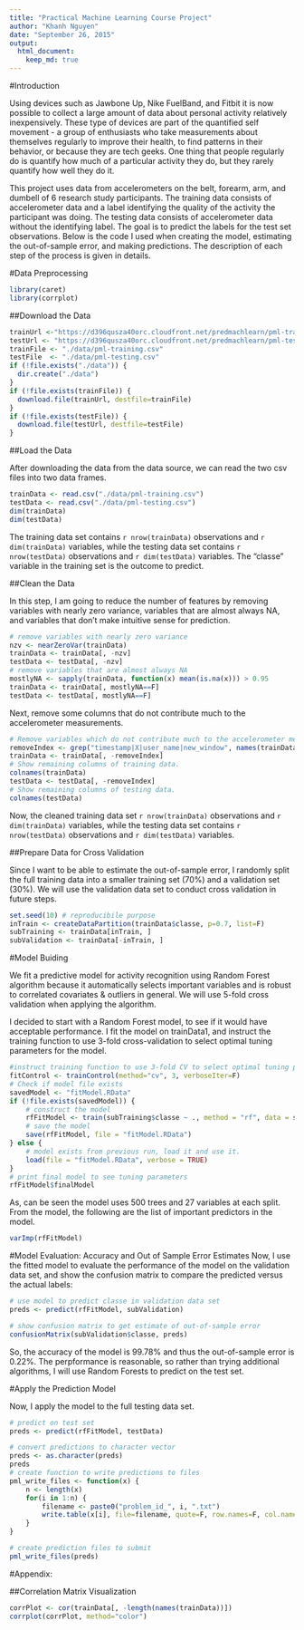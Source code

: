 ```yaml
---
title: "Practical Machine Learning Course Project"
author: "Khanh Nguyen"
date: "September 26, 2015"
output: 
  html_document:
    keep_md: true
---
```


#Introduction

Using devices such as Jawbone Up, Nike FuelBand, and Fitbit it is now possible to collect a large amount of data about personal activity relatively inexpensively. These type of devices are part of the quantified self movement - a group of enthusiasts who take measurements about themselves regularly to improve their health, to find patterns in their behavior, or because they are tech geeks. One thing that people regularly do is quantify how much of a particular activity they do, but they rarely quantify how well they do it.

This project uses data from accelerometers on the belt, forearm, arm, and dumbell of 6 research study participants. The training data consists of accelerometer data and a label identifying the quality of the activity the participant was doing. The testing data consists of accelerometer data without the identifying label. The goal is to predict the labels for the test set observations. Below is the code I used when creating the model, estimating the out-of-sample error, and making predictions. The description of each step of the process is given in details.

#Data Preprocessing

```r
library(caret)
library(corrplot)
```

##Download the Data

```r
trainUrl <-"https://d396qusza40orc.cloudfront.net/predmachlearn/pml-training.csv"
testUrl <- "https://d396qusza40orc.cloudfront.net/predmachlearn/pml-testing.csv"
trainFile <- "./data/pml-training.csv"
testFile  <- "./data/pml-testing.csv"
if (!file.exists("./data")) {
  dir.create("./data")
}
if (!file.exists(trainFile)) {
  download.file(trainUrl, destfile=trainFile)
}
if (!file.exists(testFile)) {
  download.file(testUrl, destfile=testFile)
}
```

##Load the Data

After downloading the data from the data source, we can read the two csv files into two data frames.

```r
trainData <- read.csv("./data/pml-training.csv")
testData <- read.csv("./data/pml-testing.csv")
dim(trainData)
dim(testData)
```

The training data set contains `r nrow(trainData)` observations and `r dim(trainData)` variables, while the testing data set contains `r nrow(testData)` observations and `r dim(testData)` variables. The "classe" variable in the training set is the outcome to predict.

##Clean the Data

In this step, I am going to reduce the number of features by removing variables with nearly zero variance, variables that are almost always NA, and variables that don't make intuitive sense for prediction.


```r
# remove variables with nearly zero variance
nzv <- nearZeroVar(trainData)
trainData <- trainData[, -nzv]
testData <- testData[, -nzv]
# remove variables that are almost always NA
mostlyNA <- sapply(trainData, function(x) mean(is.na(x))) > 0.95
trainData <- trainData[, mostlyNA==F]
testData <- testData[, mostlyNA==F]
```

Next, remove some columns that do not contribute much to the accelerometer measurements.

```r
# Remove variables which do not contribute much to the accelerometer measurements.
removeIndex <- grep("timestamp|X|user_name|new_window", names(trainData))
trainData <- trainData[, -removeIndex]
# Show remaining columns of training data.
colnames(trainData)
testData <- testData[, -removeIndex]
# Show remaining columns of testing data.
colnames(testData)
```

Now, the cleaned training data set `r nrow(trainData)` observations and `r dim(trainData)` variables, while the testing data set contains `r nrow(testData)` observations and `r dim(testData)` variables.

##Prepare Data for Cross Validation

Since I want to be able to estimate the out-of-sample error, I randomly split the full training data into a smaller training set (70%) and a validation set (30%). We will use the validation data set to conduct cross validation in future steps.

```r
set.seed(10) # reproducibile purpose
inTrain <- createDataPartition(trainData$classe, p=0.7, list=F)
subTraining <- trainData[inTrain, ]
subValidation <- trainData[-inTrain, ]
```

#Model Buiding

We fit a predictive model for activity recognition using Random Forest algorithm because it automatically selects important variables and is robust to correlated covariates & outliers in general. We will use 5-fold cross validation when applying the algorithm.


I decided to start with a Random Forest model, to see if it would have acceptable performance. I fit the model on trainData1, and instruct the training function to use 3-fold cross-validation to select optimal tuning parameters for the model.

```r
#instruct training function to use 3-fold CV to select optimal tuning parameters
fitControl <- trainControl(method="cv", 3, verboseIter=F)
# Check if model file exists
savedModel <- "fitModel.RData"
if (!file.exists(savedModel)) {
    # construct the model
    rfFitModel <- train(subTraining$classe ~ ., method = "rf", data = subTraining,  trControl=fitControl)
    # save the model
    save(rfFitModel, file = "fitModel.RData")
} else {
    # model exists from previous run, load it and use it.  
    load(file = "fitModel.RData", verbose = TRUE)
}
# print final model to see tuning parameters
rfFitModel$finalModel
```
As, can be seen the model uses 500 trees and 27 variables at each split.
From the model, the following are the list of important predictors in the model.

```r
varImp(rfFitModel)
```
#Model Evaluation: Accuracy and Out of Sample Error Estimates
Now, I use the fitted model to evaluate the performance of the model on the validation data set, and show the confusion matrix to compare the predicted versus the actual labels:


```r
# use model to predict classe in validation data set
preds <- predict(rfFitModel, subValidation)

# show confusion matrix to get estimate of out-of-sample error
confusionMatrix(subValidation$classe, preds)
```

So, the accuracy of the model is 99.78% and thus the out-of-sample error is 0.22%. 
The perpformance is reasonable, so rather than trying additional algorithms, I will use Random Forests to predict on the test set.


#Apply the Prediction Model

Now, I apply the model to the full testing data set.

```r
# predict on test set
preds <- predict(rfFitModel, testData)

# convert predictions to character vector
preds <- as.character(preds)
preds
# create function to write predictions to files
pml_write_files <- function(x) {
    n <- length(x)
    for(i in 1:n) {
        filename <- paste0("problem_id_", i, ".txt")
        write.table(x[i], file=filename, quote=F, row.names=F, col.names=F)
    }
}

# create prediction files to submit
pml_write_files(preds)
```

#Appendix: 

##Correlation Matrix Visualization
```r
corrPlot <- cor(trainData[, -length(names(trainData))])
corrplot(corrPlot, method="color")
```